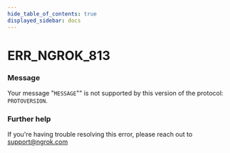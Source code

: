 ```yaml
---
hide_table_of_contents: true
displayed_sidebar: docs
---
```



# ERR_NGROK_813

### Message
Your message "`MESSAGE`"" is not supported by this version of the protocol: `PROTOVERSION`.

<ErrorDetails error='err_ngrok_813' />


### Further help
If you're having trouble resolving this error, please reach out to [support@ngrok.com](mailto:support@ngrok.com?subject=Help%20with%20ERR_NGROK_813)

